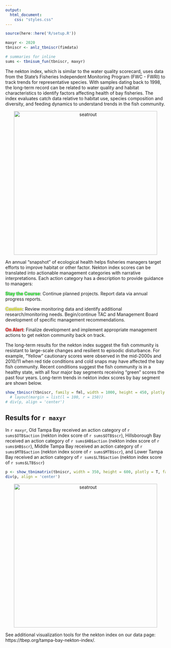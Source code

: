 ```yaml
---
output:
  html_document:
    css: "styles.css"
---
```


```r
source(here::here('R/setup.R'))

maxyr <- 2020
tbniscr <- anlz_tbniscr(fimdata)

# summaries for inline
sums <- tbnisum_fun(tbniscr, maxyr)
```

The nekton index, which is similar to the water quality scorecard, uses data from the State’s Fisheries Independent Monitoring Program (FWC - FWRI) to track trends for representative species. With samples dating back to 1998, the long-term record can be related to water quality and habitat characteristics to identify factors affecting health of bay fisheries. The index evaluates catch data relative to habitat use, species composition and diversity, and feeding dynamics to understand trends in the fish community.

<center><img alt="seatrout" src="img/seatrout.jpg" width="450"/></center>
<p></p>

An annual "snapshot" of ecological health helps fisheries managers target efforts to improve habitat or other factor. Nekton index scores can be translated into actionable management categories with narrative interpretations. Each action category has a description to provide guidance to managers:

<span style="color:#33FF3B; text-shadow: 0 0 3px #333;">__Stay the Course__</span>: Continue planned projects. Report data via annual progress reports. 

<span style="color:#F9FF33; text-shadow: 0 0 3px #333;">__Caution__</span>: Review monitoring data and identify additional research/monitoring needs. Begin/continue TAC and Management Board development of specific management recommendations.

<span style="color:#FF3333; text-shadow: 0 0 3px #333;">__On Alert__</span>: Finalize development and implement appropriate management actions to get nekton community back on track.
  
The long-term results for the nekton index suggest the fish community is resistant to large-scale changes and resilient to episodic disturbance. For example, "Yellow" cautionary scores were observed in the mid-2000s and 2010/11 when red tide conditions and cold snaps may have affected the bay fish community. Recent conditions suggest the fish community is in a healthy state, with all four major bay segments receiving "green" scores the past four years.  Long-term trends in nekton index scores by bay segment are shown below.

```r
show_tbniscr(tbniscr, family = fml, width = 1000, height = 450, plotly = T)#%>% 
  # layout(margin = list(l = 100, r = 150))
# div(p, align = 'center')
```

## Results for `r maxyr`

In `r maxyr`, Old Tampa Bay received an action category of `r sums$OTB$action` (nekton index score of `r sums$OTB$scr`), Hillsborough Bay received an action category of `r sums$HB$action` (nekton index score of `r sums$HB$scr`), Middle Tampa Bay received an action category of `r sums$MTB$action` (nekton index score of `r sums$MTB$scr`), and Lower Tampa Bay received an action category of `r sums$LTB$action` (nekton index score of `r sums$LTB$scr`)

```r
p <- show_tbnimatrix(tbniscr, width = 350, height = 600, plotly = T, family = fml)
div(p, align = 'center')
```

<center><img alt="seatrout" src="img/Nekton_Action.png" width="450"/></center>

See additional visualization tools for the nekton index on our data page: https://tbep.org/tampa-bay-nekton-index/.

<script type="text/javascript" src="js/iframeResizer.contentWindow.min.js"></script>